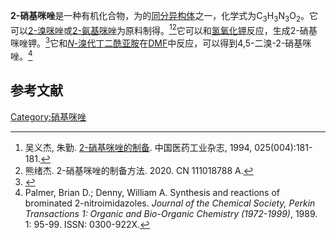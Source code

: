 {{Chembox
| Name = 
| NameEn = 2-nitroimidazole
| ImageFile = 2-Nitroimidazole condensed.png
|  ImageSize = 
|  ImageAlt = 
| IUPACName = 
| IUPACNameZh = 
| OtherNames = 
| Section1 = {{Chembox Identifiers
|   CASNo = 527-73-1
|   CASNo_Ref = {{cascite|correct|CAS}}
|   PubChem = 
|   SMILES =O=[N+]([O-])C1=NC=CN1  }}
| Section2 = {{Chembox Properties
| C=3 | H=3 | N=3 | O=2
|   Appearance = 
|   Density = 
|   MeltingPt = 287 °C（分解）<ref>"PhysProp" data were obtained from Syracuse Research Corporation of Syracuse, New York (US). Retrieved from SciFinder. [2020-11-18]</ref>
|   BoilingPt = 
|   Solubility =  }}
| Section3 = {{Chembox Hazards
|   MainHazards = 
|   FlashPt = 
|   Autoignition =  }}
}}
'''2-硝基咪唑'''是一种有机化合物，为{{ld|硝基咪唑|Nitroimidazole}}的[[同分异构体|同分异构体]]之一，化学式为C<sub>3</sub>H<sub>3</sub>N<sub>3</sub>O<sub>2</sub>。它可以[[2-溴咪唑|2-溴咪唑]]或[[2-氨基咪唑|2-氨基咪唑]]为原料制得。<ref>吴义杰, 朱勤. [https://www.ixueshu.com/document/06485765589efeef318947a18e7f9386.html 2-硝基咪唑的制备]. 中国医药工业杂志, 1994, 025(004):181-181.</ref><ref>熊绪杰. 2-硝基咪唑的制备方法. 2020. CN 111018788 A.</ref>它可以和[[氢氧化钾|氢氧化钾]]反应，生成2-硝基咪唑钾。<ref>{{cite journal|journal=Inorganic Chemistry|volume=54|issue=10|language=en|issn=0020-1669|date=2015-05-18|pages=4953–4965|doi=10.1021/acs.inorgchem.5b00554|url=https://pubs.acs.org/doi/10.1021/acs.inorgchem.5b00554|title=Nitroimidazole-Containing H 2 dedpa and H 2 CHX dedpa Derivatives as Potential PET Imaging Agents of Hypoxia with 68 Ga|accessdate=2020-11-18|author=Caterina F. Ramogida, Jinhe Pan, Cara L. Ferreira, Brian O. Patrick, Karla Rebullar, Donald T. T. Yapp, Kuo-Shyan Lin, Michael J. Adam, Chris Orvig}}</ref>它和[[N-溴代丁二酰亚胺|''N''-溴代丁二酰亚胺]]在[[N,N-二甲基甲酰胺|DMF]]中反应，可以得到4,5-二溴-2-硝基咪唑。<ref>Palmer, Brian D.; Denny, William A. Synthesis and reactions of brominated 2-​nitroimidazoles. ''Journal of the Chemical Society, Perkin Transactions 1:  Organic and Bio-Organic Chemistry (1972-1999)'', 1989. 1: 95-99. ISSN: 0300-922X.</ref>

==参考文献==
{{reflist}}

[[Category:硝基咪唑|Category:硝基咪唑]]